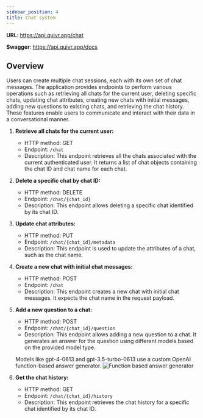 ```yaml
---
sidebar_position: 4
title: Chat system
---
```


**URL**: https://api.quivr.app/chat

**Swagger**: https://api.quivr.app/docs

## Overview

Users can create multiple chat sessions, each with its own set of chat messages. The application provides endpoints to perform various operations such as retrieving all chats for the current user, deleting specific chats, updating chat attributes, creating new chats with initial messages, adding new questions to existing chats, and retrieving the chat history. These features enable users to communicate and interact with their data in a conversational manner.

1. **Retrieve all chats for the current user:**

   - HTTP method: GET
   - Endpoint: `/chat`
   - Description: This endpoint retrieves all the chats associated with the current authenticated user. It returns a list of chat objects containing the chat ID and chat name for each chat.

2. **Delete a specific chat by chat ID:**

   - HTTP method: DELETE
   - Endpoint: `/chat/{chat_id}`
   - Description: This endpoint allows deleting a specific chat identified by its chat ID.

3. **Update chat attributes:**

   - HTTP method: PUT
   - Endpoint: `/chat/{chat_id}/metadata`
   - Description: This endpoint is used to update the attributes of a chat, such as the chat name.

4. **Create a new chat with initial chat messages:**

   - HTTP method: POST
   - Endpoint: `/chat`
   - Description: This endpoint creates a new chat with initial chat messages. It expects the chat name in the request payload.

5. **Add a new question to a chat:**

   - HTTP method: POST
   - Endpoint: `/chat/{chat_id}/question`
   - Description: This endpoint allows adding a new question to a chat. It generates an answer for the question using different models based on the provided model type.

   Models like gpt-4-0613 and gpt-3.5-turbo-0613 use a custom OpenAI function-based answer generator.
   ![Function based answer generator](/img/answer_schema.png)

6. **Get the chat history:**
   - HTTP method: GET
   - Endpoint: `/chat/{chat_id}/history`
   - Description: This endpoint retrieves the chat history for a specific chat identified by its chat ID.
